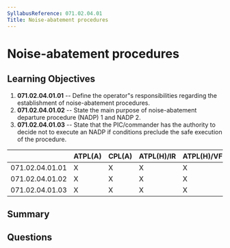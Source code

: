 ```yaml
---
SyllabusReference: 071.02.04.01
Title: Noise-abatement procedures
---
```


# Noise-abatement procedures

## Learning Objectives

1. **071.02.04.01.01** -- Define the operator"s responsibilities regarding the
   establishment of noise-abatement procedures.
2. **071.02.04.01.02** -- State the main purpose of noise-abatement departure
   procedure (NADP) 1 and NADP 2.
3. **071.02.04.01.03** -- State that the PIC/commander has the authority to
   decide not to execute an NADP if conditions preclude the safe execution of
   the procedure.

|                 | ATPL(A) | CPL(A) | ATPL(H)/IR | ATPL(H)/VFR | CPL(H) | IR  | CBIR(A) |
| --------------- | ------- | ------ | ---------- | ----------- | ------ | --- | ------- |
| 071.02.04.01.01 | X       | X      | X          | X           | X      |     |         |
| 071.02.04.01.02 | X       | X      | X          | X           | X      |     |         |
| 071.02.04.01.03 | X       | X      | X          | X           | X      |     |         |

## Summary

## Questions
